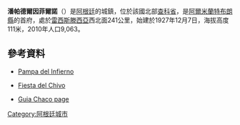 {{Coord|26|31|S|61|10|W|display=title}}

'''潘帕德爾因菲爾諾'''（{{lang-es|Pampa del Infierno}}）是[[阿根廷|阿根廷]]的城鎮，位於該國北部[[查科省|查科省]]，是[[阿爾米蘭特布朗縣|阿爾米蘭特布朗縣]]的首府，處於[[雷西斯滕西亞|雷西斯滕西亞]]西北面241公里，始建於1927年12月7日，海拔高度111米，2010年人口9,063。

==參考資料==
*{{es icon}} [https://web.archive.org/web/20071225205040/http://www.pampadelinfierno.com.ar/ Pampa del Infierno]
*{{es icon}} [https://web.archive.org/web/20071014043256/http://festivaldelchivo.com.ar/ Fiesta del Chivo]
*{{es icon}} [https://web.archive.org/web/20070928074152/http://www.guiadelchaco.com.ar/chaco/eventos/localidad.ASP?ID=%7B365BAA3B-7BAE-11D5-9F11-00E07D9E2057%7D Guia Chaco page]

{{Argentina-geo-stub}}
[[Category:阿根廷城市|Category:阿根廷城市]]